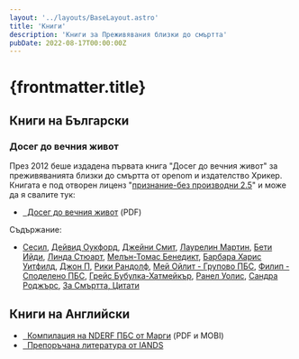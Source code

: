 ```yaml
---
layout: '../layouts/BaseLayout.astro'
title: 'Книги'
description: 'Книги за Преживявания близки до смъртта'
pubDate: 2022-08-17T00:00:00Z
---
```


# {frontmatter.title}

## Книги на Български

### Досег до вечния живот

През 2012 беше издадена първата книга "Досег до вечния живот" за преживяванията близки до смъртта от openom и издателство Хрикер. Книгата е под отворен лиценз "[признание-без производни 2.5](http://creativecommons.org/licenses/by-nd/2.5/bg/)" и може да я свалите тук:

- [<SVGBook1/>&nbsp; Досег до вечния живот](/files/doseg_do_vecnia_jivot.pdf) (PDF)

Съдържание:
- [Сесил](/nde/children-ndes/#сесил-11-години), [Дейвид Оукфорд](/nde/david-oakford/), [Джейни Смит](/nde/jayne-smith/), [Лаурелин Мартин](/nde/laurelynn-martin/), [Бети Ийди](/nde/betty-eadie/), [Линда Стюарт](/nde/linda-stewart/), [Мелън-Томас Бенедикт](/nde/mellen-thomas-benedict/), [Барбара Харис Уитфилд](/nde/barbara-harris-whitfield/), [Джон П](/nde/johnp/), [Рики Рандолф](/nde/ricky-randolph/), [Мей Ойлит - Групово ПБС](/nde/group-may-eulitt/), [Филип - Споделено ПБС](/nde/shared-phillip/), [Грейс Бубулка-Хатмейкър](/nde/grace-bubulka-hatmaker/), [Ранел Уолис](/nde/ranelle-wallace/), [Сандра Роджърс](/nde/sandra-rogers/), [За Смъртта, Цитати](/pages/death-quotes/)

## Книги на Английски

- [<SVGBook2/>&nbsp; Компилация на NDERF ПБС от Марги](https://www.nderf.org/catalog.htm) (PDF и MOBI)
- [<SVGBook3/>&nbsp; Препоръчана литература от IANDS](https://iands.org/resources/education/recommended-reading.html)
